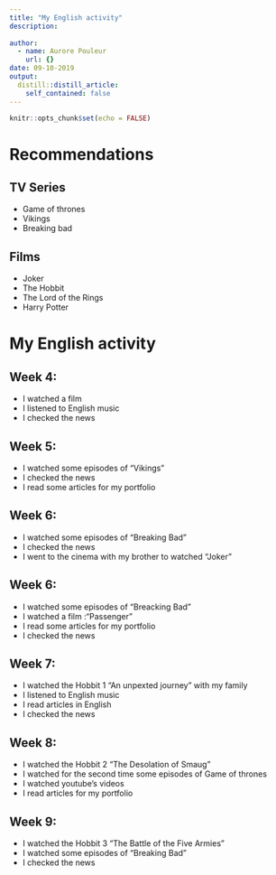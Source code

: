 ```yaml
---
title: "My English activity"
description: 
  
author:
  - name: Aurore Pouleur
    url: {}
date: 09-10-2019
output:
  distill::distill_article:
    self_contained: false
---
```


```r
knitr::opts_chunk$set(echo = FALSE)
```
# Recommendations

## TV Series

* Game of thrones
* Vikings
* Breaking bad

## Films

* Joker
* The Hobbit
* The Lord of the Rings
* Harry Potter

# My English activity
## Week 4:
* I watched a film 
* I listened to English music 
* I checked the news 

## Week 5:
* I watched some episodes of "Vikings"
* I checked the news
* I read some articles for my portfolio

## Week 6:
* I watched some episodes of "Breaking Bad"
* I checked the news
* I went to the cinema with my brother to watched "Joker"

## Week 6:
* I watched some episodes of "Breacking Bad"
* I watched a film  :"Passenger"
* I read some articles for my portfolio
* I checked the news

## Week 7:
* I watched the Hobbit 1 "An unpexted journey" with my family
* I listened to English music
* I read articles in English
* I checked the news

## Week 8:
* I watched the Hobbit 2 "The Desolation of Smaug"
* I watched for the second time some episodes of Game of thrones
* I watched youtube’s videos
* I read articles for my portfolio


## Week 9:
* I watched the Hobbit 3 "The Battle of the Five Armies"
* I watched some episodes of "Breaking Bad" 
* I checked the news


